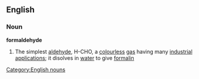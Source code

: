 ==English==
===Noun===
{{wikipedia}}
'''formaldehyde'''
#{{chemistry}} The simplest [[aldehyde]], H-CHO, a [[colourless]] [[gas]] having many [[industrial]] [[application]]s; it disolves in [[water]] to give [[formalin]]
[[Category:English nouns]]